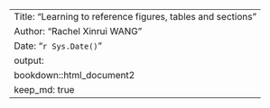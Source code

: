 ---
Title: "Learning to reference figures, tables and sections"
Author: "Rachel Xinrui WANG"
Date: "`r Sys.Date()`"
output:
  bookdown::html_document2
keep_md: true
---